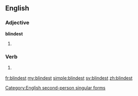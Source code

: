 ==English==

===Adjective===
'''blindest'''

# {{superlative of|blind}}

===Verb===
{{en-verb form}}

# {{context|archaic}} {{form of|Second-person singular simple present form|blind}}

[[Category:English second-person singular forms]]

[[fr:blindest]]
[[my:blindest]]
[[simple:blindest]]
[[sv:blindest]]
[[zh:blindest]]